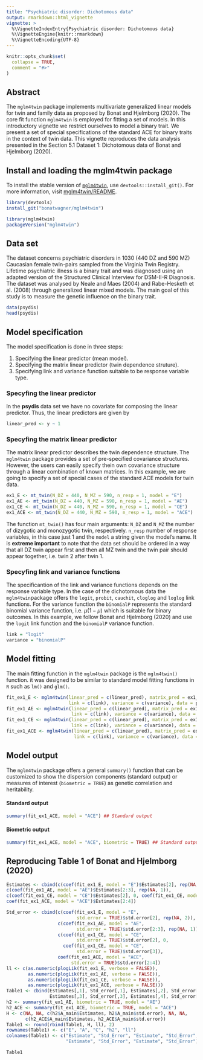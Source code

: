 ```yaml
---
title: "Psychiatric disorder: Dichotomous data"
output: rmarkdown::html_vignette
vignette: >
  %\VignetteIndexEntry{Psychiatric disorder: Dichotomous data}
  %\VignetteEngine{knitr::rmarkdown}
  %\VignetteEncoding{UTF-8}
---
```


```r
knitr::opts_chunk$set(
  collapse = TRUE,
  comment = "#>"
)
```

## Abstract

The `mglm4twin` package implements multivariate generalized
linear models for twin and family data as proposed by Bonat and Hjelmborg (2020).
The core fit function `mglm4twin` is employed for fitting a set of models. 
In this introductory vignette we restrict ourselves to model a
binary trait. We present a set of special specifications of the standard ACE
for binary traits in the context of twin data. 
This vignette reproduces the data analysis presented in the Section 5.1 
Dataset 1: Dichotomous data of Bonat and Hjelmborg (2020). 

## Install and loading the mglm4twin package

To install the stable version of [`mglm4twin`][], use
`devtools::install_git()`. For more information, visit [mglm4twin/README].

```r
library(devtools)
install_git("bonatwagner/mglm4twin")
```

```r
library(mglm4twin)
packageVersion("mglm4twin")
```

## Data set

The dataset concerns psychiatric disorders in 1030 (440 DZ and 590 MZ) Caucasian 
female twin-pairs sampled from the Virginia Twin Registry. Lifetime psychiatric 
illness is a binary trait and was diagnosed using an adapted version of the 
Structured Clinical Interview for DSM-II-R Diagnosis. The dataset was analysed by 
Neale and Maes (2004) and Rabe-Hesketh et al. (2008) through generalized linear 
mixed models. The main goal of this study is to measure the genetic influence on 
the binary trait.


```r
data(psydis)
head(psydis)
```


## Model specification

The model specification is done in three steps:

   1. Specifying the linear predictor (mean model).
   2. Specifying the matrix linear predictor (twin dependence struture).
   3. Specifying link and variance function suitable to be response variable type.

### Specyfing the linear predictor

In the **psydis** data set we have no covariate for composing the linear predictor.
Thus, the linear predictors are given by

```r
linear_pred <- y ~ 1
```

### Specyfing the matrix linear predictor

The matrix linear predictor describes the twin dependence structure. The `mglm4twin` package provides a set of pre-specified covariance structures. However, the users can easily specify thein own covariance structure through a linear combination of known matrices. In this example, we are going to specify a set of special cases of the standard ACE models for twin data.

```r
ex1_E <- mt_twin(N_DZ = 440, N_MZ = 590, n_resp = 1, model = "E")
ex1_AE <- mt_twin(N_DZ = 440, N_MZ = 590, n_resp = 1, model = "AE")
ex1_CE <- mt_twin(N_DZ = 440, N_MZ = 590, n_resp = 1, model = "CE")
ex1_ACE <- mt_twin(N_DZ = 440, N_MZ = 590, n_resp = 1, model = "ACE")
```

The function `mt_twin()` has four main arguments: `N_DZ` and `N_MZ` the number of dizygotic and monozygotic twin, respectively. `n_resp` number of response variables, in this case just $1$ and the `model` a string given the model's name.
It is **extreme important** to note that the data set should be ordered in a way that all DZ twin appear first and then all MZ twin and the twin pair should appear together, i.e. twin 2 after twin 1. 

### Specyfing link and variance functions

The specificantion of the link and variance functions depends on the response variable type. In the case of the dichotomous data the `mglm4twin`package offers
the `logit`, `probit`, `cauchit`, `cloglog` and `loglog` link functions. For the variance function the `binomialP` represents the standard binomial variance function, i.e. $\mu(1-\mu)$ which is suitable for binary outcomes. In this example,
we follow Bonat and Hjelmborg (2020) and use the `logit` link function and the `binomialP` variance function.

```r
link = "logit"
variance = "binomialP"
```

## Model fitting

The main fitting function in the `mglm4twin` package is the `mglm4twin()` function.
it was designed to be similar to standard model fitting functions in `R` such as `lm()` and `glm()`. 

```r
fit_ex1_E <- mglm4twin(linear_pred = c(linear_pred), matrix_pred = ex1_E, 
                       link = c(link), variance = c(variance), data = psydis)
fit_ex1_AE <- mglm4twin(linear_pred = c(linear_pred), matrix_pred = ex1_AE, 
                        link = c(link), variance = c(variance), data = psydis)
fit_ex1_CE <- mglm4twin(linear_pred = c(linear_pred), matrix_pred = ex1_CE, 
                        link = c(link), variance = c(variance), data = psydis)
fit_ex1_ACE <- mglm4twin(linear_pred = c(linear_pred), matrix_pred = ex1_ACE, 
                         link = c(link), variance = c(variance), data = psydis)
```

## Model output

The `mglm4twin` package offers a general `summary()` function that can be customized to show the dispersion components (standard output) or measures of interest (`biometric = TRUE`) as genetic correlation and heritability. 

#### Standard output

```r
summary(fit_ex1_ACE, model = "ACE") ## Standard output
```


#### Biometric output

```r
summary(fit_ex1_ACE, model = "ACE", biometric = TRUE) ## Standard output
```

## Reproducing Table 1 of Bonat and Hjelmborg (2020)

```r
Estimates <- cbind(c(coef(fit_ex1_E, model = "E")$Estimates[2], rep(NA, 2)),
c(coef(fit_ex1_AE, model = "AE")$Estimates[2:3], rep(NA, 1)),
c(coef(fit_ex1_CE, model = "CE")$Estimates[2], 0, coef(fit_ex1_CE, model = "CE")$Estimates[3]),
coef(fit_ex1_ACE, model = "ACE")$Estimates[2:4])

Std_error <- cbind(c(coef(fit_ex1_E, model = "E", 
                          std.error = TRUE)$std.error[2], rep(NA, 2)),
                   c(coef(fit_ex1_AE, model = "AE", 
                          std.error = TRUE)$std.error[2:3], rep(NA, 1)),
                   c(coef(fit_ex1_CE, model = "CE", 
                          std.error = TRUE)$std.error[2], 0, 
                     coef(fit_ex1_CE, model = "CE", 
                          std.error = TRUE)$std.error[3]),
                   coef(fit_ex1_ACE, model = "ACE", 
                        std.error = TRUE)$std.error[2:4])
ll <- c(as.numeric(plogLik(fit_ex1_E, verbose = FALSE)), 
        as.numeric(plogLik(fit_ex1_AE, verbose = FALSE)),
        as.numeric(plogLik(fit_ex1_CE, verbose = FALSE)),
        as.numeric(plogLik(fit_ex1_ACE, verbose = FALSE)))
Table1 <- cbind(Estimates[,1], Std_error[,1], Estimates[,2], Std_error[,2],
                Estimates[,3], Std_error[,3], Estimates[,4], Std_error[,4])
h2 <- summary(fit_ex1_AE, biometric = TRUE, model = "AE")
h2_ACE <- summary(fit_ex1_ACE, biometric = TRUE, model = "ACE")
H <- c(NA, NA, c(h2$A_main$Estimates, h2$A_main$std.error), NA, NA,
       c(h2_ACE$A_main$Estimates, h2_ACE$A_main$std.error))
Table1 <- round(rbind(Table1, H, ll), 2)
rownames(Table1) <- c("E", "A", "C", "h2", "ll")
colnames(Table1) <- c("Estimate", "Std_Error", "Estimate", "Std_Error", 
                      "Estimate", "Std_Error", "Estimate", "Std_Error")
```

```r
Table1
```

<!---------------------------------------------------------------------- -->

[`mglm4twin`]: http://github.com/bonatwagner/mglm4twin
[mglm4twin/README]: https://github.com/bonatwagner/mglm4twin/blob/main/README.md
